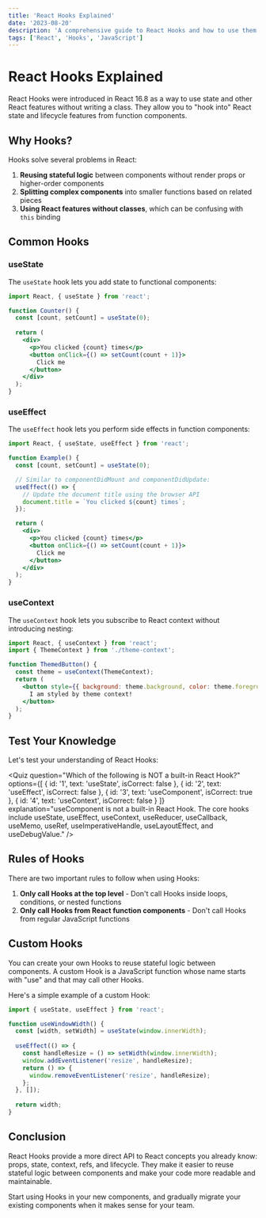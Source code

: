 ```yaml
---
title: 'React Hooks Explained'
date: '2023-08-20'
description: 'A comprehensive guide to React Hooks and how to use them effectively in your projects.'
tags: ['React', 'Hooks', 'JavaScript']
---
```


# React Hooks Explained

React Hooks were introduced in React 16.8 as a way to use state and other React features without writing a class. They allow you to "hook into" React state and lifecycle features from function components.

## Why Hooks?

Hooks solve several problems in React:

1. **Reusing stateful logic** between components without render props or higher-order components
2. **Splitting complex components** into smaller functions based on related pieces
3. **Using React features without classes**, which can be confusing with `this` binding

## Common Hooks

### useState

The `useState` hook lets you add state to functional components:

```jsx
import React, { useState } from 'react';

function Counter() {
  const [count, setCount] = useState(0);
  
  return (
    <div>
      <p>You clicked {count} times</p>
      <button onClick={() => setCount(count + 1)}>
        Click me
      </button>
    </div>
  );
}
```

### useEffect

The `useEffect` hook lets you perform side effects in function components:

```jsx
import React, { useState, useEffect } from 'react';

function Example() {
  const [count, setCount] = useState(0);

  // Similar to componentDidMount and componentDidUpdate:
  useEffect(() => {
    // Update the document title using the browser API
    document.title = `You clicked ${count} times`;
  });

  return (
    <div>
      <p>You clicked {count} times</p>
      <button onClick={() => setCount(count + 1)}>
        Click me
      </button>
    </div>
  );
}
```

### useContext

The `useContext` hook lets you subscribe to React context without introducing nesting:

```jsx
import React, { useContext } from 'react';
import { ThemeContext } from './theme-context';

function ThemedButton() {
  const theme = useContext(ThemeContext);
  return (
    <button style={{ background: theme.background, color: theme.foreground }}>
      I am styled by theme context!
    </button>
  );
}
```

## Test Your Knowledge

Let's test your understanding of React Hooks:

<Quiz 
  question="Which of the following is NOT a built-in React Hook?"
  options={[
    { id: '1', text: 'useState', isCorrect: false },
    { id: '2', text: 'useEffect', isCorrect: false },
    { id: '3', text: 'useComponent', isCorrect: true },
    { id: '4', text: 'useContext', isCorrect: false }
  ]}
  explanation="useComponent is not a built-in React Hook. The core hooks include useState, useEffect, useContext, useReducer, useCallback, useMemo, useRef, useImperativeHandle, useLayoutEffect, and useDebugValue."
/>

## Rules of Hooks

There are two important rules to follow when using Hooks:

1. **Only call Hooks at the top level** - Don't call Hooks inside loops, conditions, or nested functions
2. **Only call Hooks from React function components** - Don't call Hooks from regular JavaScript functions

## Custom Hooks

You can create your own Hooks to reuse stateful logic between components. A custom Hook is a JavaScript function whose name starts with "use" and that may call other Hooks.

Here's a simple example of a custom Hook:

```jsx
import { useState, useEffect } from 'react';

function useWindowWidth() {
  const [width, setWidth] = useState(window.innerWidth);
  
  useEffect(() => {
    const handleResize = () => setWidth(window.innerWidth);
    window.addEventListener('resize', handleResize);
    return () => {
      window.removeEventListener('resize', handleResize);
    };
  }, []);
  
  return width;
}
```

## Conclusion

React Hooks provide a more direct API to React concepts you already know: props, state, context, refs, and lifecycle. They make it easier to reuse stateful logic between components and make your code more readable and maintainable.

Start using Hooks in your new components, and gradually migrate your existing components when it makes sense for your team. 